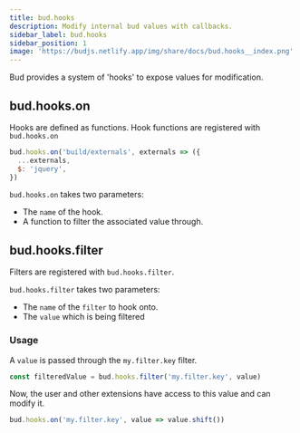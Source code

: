 ```yaml
---
title: bud.hooks
description: Modify internal bud values with callbacks.
sidebar_label: bud.hooks
sidebar_position: 1
image: 'https://budjs.netlify.app/img/share/docs/bud.hooks__index.png'
---
```


Bud provides a system of 'hooks' to expose values for modification.

## bud.hooks.on

Hooks are defined as functions. Hook functions are registered with `bud.hooks.on`

```js title='bud.config.js'
bud.hooks.on('build/externals', externals => ({
  ...externals,
  $: 'jquery',
})
```

`bud.hooks.on` takes two parameters:

- The `name` of the hook.
- A function to filter the associated value through.

## bud.hooks.filter

Filters are registered with `bud.hooks.filter`.

`bud.hooks.filter` takes two parameters:

- The `name` of the `filter` to hook onto.
- The `value` which is being filtered

### Usage

A `value` is passed through the `my.filter.key` filter.

```js
const filteredValue = bud.hooks.filter('my.filter.key', value)
```

Now, the user and other extensions have access to this value and can modify it.

```js
bud.hooks.on('my.filter.key', value => value.shift())
```
